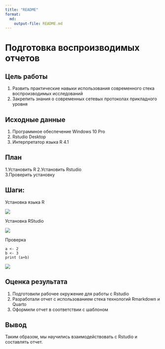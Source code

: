 ---
title: "README"
format:
  md:
    output-file: README.md
---

# Подготовка воспроизводимых отчетов

## Цель работы

1.  Развить практические навыки использования современного стека воспроизводимых исследований
2.  Закрепить знания о современных сетевых протоколах прикладного уровня

## Исходные данные

1.  Программное обеспечение Windows 10 Pro
2.  Rstudio Desktop
3.  Интерпретатор языка R 4.1

## План

1.Установить R 2.Установить Rstudio\
3.Проверить установку

## Шаги:

Установка языка R

![](img/1.png)

Установка RStudio

![](img/2.png)

Проверка

```[r]        
a <- 2
b <- 3
print (a+b)
```

![](img/3.png)

## Оценка результата

1.  Подготовили рабочее окружение для работы с Rstudio
2.  Разработали отчет с использованием стека технологий Rmarkdown и Quarto
3.  Оформили отчет в соответствии с шаблоном

## Вывод

Таким образом, мы научились взаимодействовать с Rstudio и составлять отчет.
